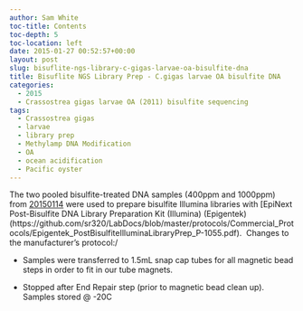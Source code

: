 ```yaml
---
author: Sam White
toc-title: Contents
toc-depth: 5
toc-location: left
date: 2015-01-27 00:52:57+00:00
layout: post
slug: bisuflite-ngs-library-c-gigas-larvae-oa-bisulfite-dna
title: Bisuflite NGS Library Prep - C.gigas larvae OA bisulfite DNA
categories:
  - 2015
  - Crassostrea gigas larvae OA (2011) bisulfite sequencing
tags:
  - Crassostrea gigas
  - larvae
  - library prep
  - Methylamp DNA Modification
  - OA
  - ocean acidification
  - Pacific oyster
---
```


The two pooled bisulfite-treated DNA samples (400ppm and 1000ppm) from [20150114](https://robertslab.github.io/sams-notebook/posts/2015/2015-01-15-dna-bisulfite-conversion-c-gigas-larvae-oa-sheared-dna/) were used to prepare bisulfite Illumina libraries with [EpiNext Post-Bisulfite DNA Library Preparation Kit (Illumina) (Epigentek)(https://github.com/sr320/LabDocs/blob/master/protocols/Commercial_Protocols/Epigentek_PostBisulfiteIlluminaLibraryPrep_P-1055.pdf).  Changes to the manufacturer's protocol:/




    
  * Samples were transferred to 1.5mL snap cap tubes for all magnetic bead steps in order to fit in our tube magnets.

    
  * Stopped after End Repair step (prior to magnetic bead clean up).  Samples stored @ -20C


